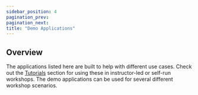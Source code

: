 ```yaml
---
sidebar_position: 4
pagination_prev:
pagination_next:
title: "Demo Applications"
---
```


## Overview

The applications listed here are built to help with different use cases. Check out the [Tutorials](/docs/intro) section for using these in instructor-led or self-run workshops.
The demo applications can be used for several different workshop scenarios.
